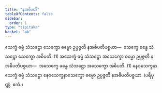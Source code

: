 ```yaml
---
title: "နအဓိပတိ"
tableOfContents: false
sidebar:
  order: 1
type: "tipitaka"
basket: "ab"
---
```



<DynamicBreadcrumb />

<Division number="37">

<Paragraph number="1760">
သေက္ခံ ဓမ္မံ သံသဋ္ဌော သေက္ခော ဓမ္မော ဥပ္ပဇ္ဇတိ နအဓိပတိပစ္စယာ—  သေက္ခေ ခန္ဓေ သံသဋ္ဌော သေက္ခော အဓိပတိ. (1)
</Paragraph>

<Paragraph number="1761">
အသေက္ခံ ဓမ္မံ သံသဋ္ဌော အသေက္ခော ဓမ္မော ဥပ္ပဇ္ဇတိ နအဓိပတိပစ္စယာ—  အသေက္ခေ ခန္ဓေ သံသဋ္ဌော အသေက္ခော အဓိပတိ. (1)
</Paragraph>

<Paragraph number="1762">
နေဝသေက္ခနာသေက္ခံ ဓမ္မံ သံသဋ္ဌော နေဝသေက္ခနာသေက္ခော ဓမ္မော ဥပ္ပဇ္ဇတိ နအဓိပတိပစ္စယာ. (ပရိပုဏ္ဏံ, ဧကံ.)
</Paragraph>
</Division>